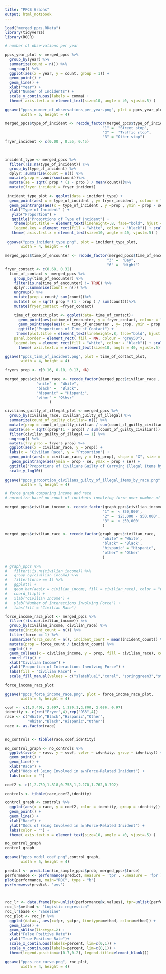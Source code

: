 ```yaml
---
title: "PPCS Graphs"
output: html_notebook
---
```



```r
load("merged_ppcs.RData")
library(tidyverse)
library(ROCR)

```


```r
# number of observations per year

ppcs_year_plot <- merged_ppcs %>%
  group_by(year) %>%
  summarize(count = n()) %>%
  ungroup() %>%
  ggplot(aes(x = year, y = count, group = 1)) + 
  geom_point() + 
  geom_line() + 
  xlab("Year") + 
  ylab("Number of Incidents") + 
  scale_y_continuous(labels = comma) +
  theme( axis.text.x = element_text(size=10, angle = 40, vjust=.5) )

ggsave("ppcs_number_of_observations_per_year.png", plot = ppcs_year_plot, 
       width = 5, height = 4)
```

```r
merged_ppcs$type_of_incident <- recode_factor(merged_ppcs$type_of_incident,
                                            "1" =  "Street stop",
                                            "2" =  "Traffic stop",
                                            "3" = "Other stop")
fryer_incident <- c(0.00 , 0.55, 0.45)

 

incident_type <- merged_ppcs %>%
  filter(!is.na(type_of_incident)) %>%
  group_by(type_of_incident) %>%
  dplyr::summarize(count = n()) %>%
  mutate(prop = count/sum(count))%>%
  mutate(se = sqrt( prop * (1 - prop ) / mean(count)))%>%
  mutate(fryer_incident = fryer_incident)

 incident_type_plot <- ggplot(data = incident_type) + 
  geom_point(aes( x = type_of_incident , y= fryer_incident , colour = "red"),  shape = 4 , size = 4)+
  geom_pointrange(aes(x = type_of_incident , y =prop , ymin = prop - se , ymax = prop + se , ), position = position_dodge(0.1),shape = 16)+
  xlab("Type of Incident" ) +
   ylab("Proportion") + 
   ggtitle("Proportions of Type of Incident") + 
    theme(plot.title = element_text(lineheight=.8, face="bold", hjust = 0.5), panel.border = element_rect( fill = NA, colour = "grey50"),
    legend.key = element_rect(fill = "white", colour = "black")) + scale_colour_discrete(name  =" ", breaks=c("red"), labels = c("Fryer's Results")) +
   theme( axis.text.x = element_text(size=10, angle = 40, vjust=.5) )
 
 ggsave("ppcs_incident_type.png", plot = incident_type_plot, 
       width = 4, height = 4)
```

```r
merged_ppcs$time_of_encounter <- recode_factor(merged_ppcs$time_of_encounter ,
                                              "3" =  "Day",
                                              "6" =  "Night")
fryer_contact <- c(0.68, 0.32)
  time_of_contact <- merged_ppcs %>%
    group_by(time_of_encounter) %>%
    filter(is.na(time_of_encounter) != TRUE) %>%
    dplyr::summarise(count = n()) %>%
    ungroup() %>%
    mutate(prop = count/ sum(count))%>%
    mutate( se = sqrt( prop * (1 - prop ) / sum(count)))%>%
    mutate(fryer_contact =fryer_contact)
 
    time_of_contact_plot <- ggplot(data= time_of_contact)+
      geom_point(aes(x=time_of_encounter, y = fryer_contact, colour = "red"), shape = 4 , size = 4,  position = position_dodge(0.4))+
      geom_pointrange(aes(x = time_of_encounter , y= prop, ymin = prop - se , ymax = prop + se ), position = position_dodge(0.4)) + xlab("Time of Contact") + ylab("Proportion") +
      ggtitle("Proportions of Time of Contact") +
     theme(plot.title = element_text(lineheight=.8, face="bold", hjust = 0.5),
    panel.border = element_rect( fill = NA, colour = "grey50"),
    legend.key = element_rect(fill = "white", colour = "black")) + scale_colour_discrete(name  =" ", breaks=c("red"), labels = c("Fryer's Results")) +
      theme( axis.text.x = element_text(size=10, angle = 40, vjust=.5) )
    
ggsave("ppcs_time_of_incident.png", plot = time_of_contact_plot, 
       width = 4, height = 4)
```

```r
fryers_prop <- c(0.16, 0.10, 0.13, NA)

merged_ppcs$civilian_race <- recode_factor(merged_ppcs$civilian_race ,
              "white" =  "White",
              "black" =  "Black",
              "hispanic" = "Hispanic",
              "other" = "Other"
                    )

civilians_guilty_of_illegal_plot <- merged_ppcs %>% 
  group_by(civilian_race, civilian_guilty_of_illegal) %>%
  summarize(count_of_guilty_civilian= n()) %>%
  mutate(prop = count_of_guilty_civilian / sum(count_of_guilty_civilian)) %>% 
  mutate(se = sqrt((prop*(1 - prop)) / sum(count_of_guilty_civilian))) %>% 
  filter(civilian_guilty_of_illegal == 1) %>% 
  ungroup() %>%
  mutate(fry_prop = fryers_prop) %>%
  ggplot(aes(x = civilian_race, y = prop)) + 
  labs(x = "Civilian Race", y = "Proportion") +
  geom_point(aes(x = civilian_race, y = fry_prop), shape = "X", size = 3.5, color = "red") +
   geom_pointrange(aes(ymin = prop - se, ymax = prop + se)) +
  ggtitle("Proportions of Civilians Guilty of Carrying Illegal Items by Race") +
  scale_y_log10()
  
ggsave("ppcs_proportion_civilians_guilty_of_illegal_items_by_race.png", plot = civilians_guilty_of_illegal_plot,
       width = 4, height = 4)
```

```r
# force graph comparing income and race
# normalize based on count of incidents involving force over number of incidents

merged_ppcs$civilian_income <- recode_factor(graph_ppcs$civilian_income,
                                            "1" = '< $20,000',
                                            "2" = '$20,000 - $50,000',
                                            "3" = '> $50,000'
                                            )

merged_ppcs$civilian_race <- recode_factor(graph_ppcs$civilian_race,
                                            "white" = 'White',
                                            "black" = 'Black',
                                            "hispanic" = "Hispanic",
                                            "other" = 'Other'
                                            )

# graph_ppcs %>%
#   filter(!is.na(civilian_income)) %>%
#   group_by(civilian_income) %>%
#   filter(force == 1) %>%
#   ggplot() +
#   geom_bar(aes(x = civilian_income, fill = civilian_race), color = "white", position = "dodge") +
#   coord_flip() +
#   xlab("Civilian Income") + 
#   ylab("Number of Interactions Involving Force") +
#   labs(fill = "Civilian Race") 

force_income_race_plot <- merged_ppcs %>%
  filter(!is.na(civilian_income)) %>%
  group_by(civilian_income, civilian_race) %>%
  mutate(incident_count = n()) %>%
  filter(force == 1) %>%
  summarize(force_count = n(), incident_count = mean(incident_count)) %>%
  mutate(prop = force_count / incident_count) %>%
  ggplot() +
  geom_col(aes(x = civilian_income, y = prop, fill = civilian_race), color = "white", position = "dodge") +
  coord_flip() +
  xlab("Civilian Income") + 
  ylab("Proportion of Interactions Involving Force") +
  labs(fill = "Civilian Race") +
  scale_fill_manual(values = c("slateblue1","coral", "springgreen3","steelblue3" ))

force_income_race_plot

ggsave("ppcs_force_income_race.png", plot = force_income_race_plot, 
       width = 5, height = 4)
```

```r
coef <- c(1,3.496, 2.697, 1.130,1,2.809, 2.056, 0.97)
identity <- c(rep("Fryer",4),rep("DS3",4))
race <- c("White","Black","Hispanic","Other",
          "White","Black","Hispanic","Other")
race <- as.factor(race)


no_controls <- tibble(race,coef,identity)

no_control_graph <- no_controls %>% 
  ggplot(aes(x = race, y = coef, color = identity, group = identity)) + 
  geom_point() +
  geom_line() +
  xlab("Race") + 
  ylab("Odds of Being Involved in a\nForce-Related Incident") +
  labs(color = "")

coef2 <- c(1,2.769,1.818,0.758,1,2.270,1.762,0.792)

controls <- tibble(race,coef2,identity)

control_graph <- controls %>% 
  ggplot(aes(x = race, y = coef2, color = identity, group = identity)) + 
  geom_point() +
  geom_line() +
  xlab("Race") + 
  ylab("Odds of Being Involved in a\nForce-Related Incident") +
  labs(color = "") + 
  theme( axis.text.x = element_text(size=10, angle = 40, vjust=.5) )

no_control_graph
control_graph

ggsave("ppcs_model_coef.png",control_graph,
       width = 5, height = 4)

```

```r
predict <- prediction(in_sample_ppcs$prob, merged_ppcs$force)
performance <- performance(predict, measure = 'tpr', x.measure = 'fpr')
plot(performance, main="ROC", type = "b") 
performance(predict, 'auc')

 

roc_lr <- data.frame(fpr=unlist(performance@x.values), tpr=unlist(performance@y.values))
roc_lr$method <- "Logistic regression"
roc_lr$base <- "Baseline"
roc_plot <- roc_lr %>%
  ggplot(data=., aes(x=fpr, y=tpr, linetype=method, color=method)) + 
  geom_line() +
  geom_abline(linetype=2) +
  xlab("False Positive Rate")+
  ylab("True Positive Rate")+
  scale_x_continuous(labels=percent, lim=c(0,1)) +
  scale_y_continuous(labels=percent, lim=c(0,1)) +
  theme(legend.position=c(0.7,0.2), legend.title=element_blank())

ggsave("ppcs_roc_curve.png", roc_plot,
       width = 4, height = 4)
```